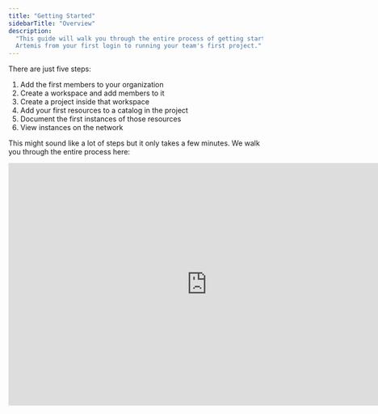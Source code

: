 ```yaml
---
title: "Getting Started"
sidebarTitle: "Overview"
description:
  "This guide will walk you through the entire process of getting started with
  Artemis from your first login to running your team's first project."
---
```


There are just five steps:

1. Add the first members to your organization
2. Create a workspace and add members to it
3. Create a project inside that workspace
4. Add your first resources to a catalog in the project
5. Document the first instances of those resources
6. View instances on the network

This might sound like a lot of steps but it only takes a few minutes. We walk
you through the entire process here:

<iframe
  width="785"
  height="480"
  src="https://www.youtube.com/embed/wdgijeRvek0"
  title="Artemis First Walkthrough"
  frameborder="0"
  allow="accelerometer; autoplay; clipboard-write; encrypted-media; gyroscope; picture-in-picture; web-share"
  allowfullscreen
></iframe>
